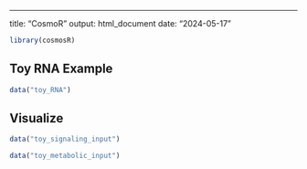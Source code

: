 ------------------------------------------------------------------------

title: "CosmoR" output: html_document date: "2024-05-17"

```r
library(cosmosR)
```

## Toy RNA Example

```r

data("toy_RNA")

```

## Visualize

```r

data("toy_signaling_input")
```

```r

data("toy_metabolic_input")

```
